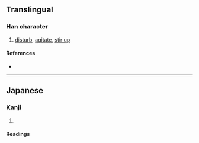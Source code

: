 {{also|攪}}
{{character info/new}}
==Translingual==
{{Han simplified forms|攪|撹|搅|ex=y}}

===Han character===
{{Han char|rn=64|rad=手|as=12|sn=15|four=|canj=QFBU,XQFBU|ids=⿰扌覚}}

# [[disturb]], [[agitate]], [[stir up]]

====References====
* {{Han ref|kx=0457.161|hdz=31963.021|uh=64B9|ud=25785}}

----

==Japanese==

===Kanji===
{{ja-kanji|grade=|rs=手12|kyu=攪}}

# {{defn|lang=ja|sort=手12}}

====Readings====
{{ja-readings
|goon=きょう
|kanon=こう
|kanyoon=かく
|kun=みだ-す
}}